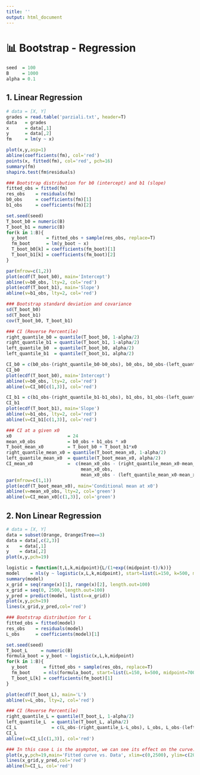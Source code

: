 ```yaml
---
title: ''
output: html_document
---
```


# 📊 **Bootstrap - Regression**

```r
seed  = 100
B     = 1000
alpha = 0.1
```

## **1.** Linear Regression
```r
# data = [X, Y]
grades = read.table('parziali.txt', header=T)
data   = grades
x      = data[,1]
y      = data[,2]
fm     = lm(y ~ x)

plot(x,y,asp=1)
abline(coefficients(fm), col='red')
points(x, fitted(fm), col='red', pch=16)
summary(fm)
shapiro.test(fm$residuals)

### Bootstrap distribution for b0 (intercept) and b1 (slope)
fitted_obs = fitted(fm)
res_obs    = residuals(fm)
b0_obs     = coefficients(fm)[1]
b1_obs     = coefficients(fm)[2]

set.seed(seed)
T_boot_b0 = numeric(B)
T_boot_b1 = numeric(B)
for(k in 1:B){
  y_boot       = fitted_obs + sample(res_obs, replace=T)
  fm_boot      = lm(y_boot ~ x)
  T_boot_b0[k] = coefficients(fm_boot)[1]
  T_boot_b1[k] = coefficients(fm_boot)[2]
}

par(mfrow=c(1,2))
plot(ecdf(T_boot_b0), main='Intercept')
abline(v=b0_obs, lty=2, col='red')
plot(ecdf(T_boot_b1), main='Slope')
abline(v=b1_obs, lty=2, col='red')

### Bootstrap standard deviation and covariance
sd(T_boot_b0)
sd(T_boot_b1)
cov(T_boot_b0, T_boot_b1)

### CI (Reverse Percentile)
right_quantile_b0 = quantile(T_boot_b0, 1-alpha/2)
right_quantile_b1 = quantile(T_boot_b1, 1-alpha/2)
left_quantile_b0  = quantile(T_boot_b0, alpha/2)
left_quantile_b1  = quantile(T_boot_b1, alpha/2)

CI_b0 = c(b0_obs-(right_quantile_b0-b0_obs), b0_obs, b0_obs-(left_quantile_b0-b0_obs))
CI_b0
plot(ecdf(T_boot_b0), main='Intercept')
abline(v=b0_obs, lty=2, col='red')
abline(v=CI_b0[c(1,3)], col='red')

CI_b1 = c(b1_obs-(right_quantile_b1-b1_obs), b1_obs, b1_obs-(left_quantile_b1-b1_obs))
CI_b1
plot(ecdf(T_boot_b1), main='Slope')
abline(v=b1_obs, lty=2, col='red')
abline(v=CI_b1[c(1,3)], col='red')

### CI at a given x0
x0                     = 24
mean_x0_obs            = b0_obs + b1_obs * x0
T_boot_mean_x0         = T_boot_b0 + T_boot_b1*x0
right_quantile_mean_x0 = quantile(T_boot_mean_x0, 1-alpha/2)
left_quantile_mean_x0  = quantile(T_boot_mean_x0, alpha/2)
CI_mean_x0             =  c(mean_x0_obs - (right_quantile_mean_x0-mean_x0_obs),
                            mean_x0_obs,
                            mean_x0_obs - (left_quantile_mean_x0-mean_x0_obs))
par(mfrow=c(1,1))
plot(ecdf(T_boot_mean_x0), main='Conditional mean at x0')
abline(v=mean_x0_obs, lty=2, col='green')
abline(v=CI_mean_x0[c(1,3)], col='green')
```

## **2.** Non Linear Regression
```r
# data = [X, Y]
data = subset(Orange, Orange$Tree==3)
data = data[,c(2,3)]
x    = data[,1]
y    = data[,2]
plot(x,y,pch=19)

logistic = function(t,L,k,midpoint){L/(1+exp((midpoint-t)/k))}
model    = nls(y ~ logistic(x,L,k,midpoint), start=list(L=150, k=500, midpoint=700))
summary(model)
x_grid = seq(range(x)[1], range(x)[2], length.out=100)
x_grid = seq(0, 2500, length.out=100)
y_pred = predict(model, list(x=x_grid))
plot(x,y,pch=19)
lines(x_grid,y_pred,col='red')

### Bootstrap distribution for L
fitted_obs = fitted(model)
res_obs    = residuals(model)
L_obs      = coefficients(model)[1]

set.seed(seed)
T_boot_L     = numeric(B)
formula_boot = y_boot ~ logistic(x,L,k,midpoint)
for(k in 1:B){
  y_boot      = fitted_obs + sample(res_obs, replace=T)
  fm_boot     = nls(formula_boot, start=list(L=150, k=500, midpoint=700))
  T_boot_L[k] = coefficients(fm_boot)[1]
}

plot(ecdf(T_boot_L), main='L')
abline(v=L_obs, lty=2, col='red')

### CI (Reverse Percentile)
right_quantile_L = quantile(T_boot_L, 1-alpha/2)
left_quantile_L  = quantile(T_boot_L, alpha/2)
CI_L             = c(L_obs-(right_quantile_L-L_obs), L_obs, L_obs-(left_quantile_L-L_obs))
CI_L
abline(v=CI_L[c(1,3)], col='red')

### In this case L is the asymptot, we can see its effect on the curve:
plot(x,y,pch=19,main='Fitted curve vs. Data', xlim=c(0,2500), ylim=c(20,200))
lines(x_grid,y_pred,col='red')
abline(h=CI_L, col='red')
```
